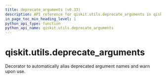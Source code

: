 ```yaml
---
title: deprecate_arguments (v0.33)
description: API reference for qiskit.utils.deprecate_arguments in qiskit v0.33
in_page_toc_min_heading_level: 1
python_api_type: function
python_api_name: qiskit.utils.deprecate_arguments
---
```


<span id="qiskit-utils-deprecate-arguments" />

# qiskit.utils.deprecate\_arguments

<Function id="qiskit.utils.deprecate_arguments" isDedicatedPage={true} github="https://github.com/qiskit/qiskit/tree/stable/0.19/qiskit/utils/deprecation.py" signature="deprecate_arguments(kwarg_map)">
  Decorator to automatically alias deprecated argument names and warn upon use.
</Function>

